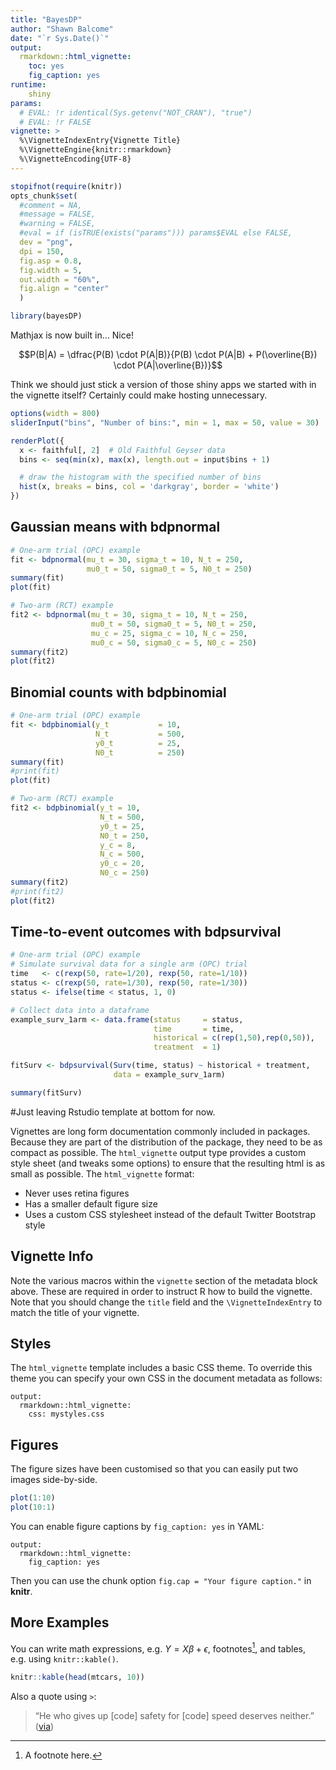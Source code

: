 ```yaml
---
title: "BayesDP"
author: "Shawn Balcome"
date: "`r Sys.Date()`"
output: 
  rmarkdown::html_vignette:
    toc: yes
    fig_caption: yes
runtime:
    shiny
params:
  # EVAL: !r identical(Sys.getenv("NOT_CRAN"), "true")
  # EVAL: !r FALSE
vignette: >
  %\VignetteIndexEntry{Vignette Title}
  %\VignetteEngine{knitr::rmarkdown}
  %\VignetteEncoding{UTF-8}
---
```


```r
stopifnot(require(knitr))
opts_chunk$set(
  #comment = NA,
  #message = FALSE,
  #warning = FALSE,
  #eval = if (isTRUE(exists("params"))) params$EVAL else FALSE,
  dev = "png",
  dpi = 150,
  fig.asp = 0.8,
  fig.width = 5,
  out.width = "60%",
  fig.align = "center"
  )
```

```r
library(bayesDP)
```

Mathjax is now built in... Nice!

$$P(B|A) = \dfrac{P(B) \cdot P(A|B)}{P(B) \cdot P(A|B) + P(\overline{B}) \cdot P(A|\overline{B})}$$

Think we should just stick a version of those shiny apps we started with in the vignette itself?  Certainly could make hosting unnecessary.

```r
options(width = 800)
sliderInput("bins", "Number of bins:", min = 1, max = 50, value = 30)

renderPlot({
  x <- faithful[, 2]  # Old Faithful Geyser data
  bins <- seq(min(x), max(x), length.out = input$bins + 1)

  # draw the histogram with the specified number of bins
  hist(x, breaks = bins, col = 'darkgray', border = 'white')
})
```

## Gaussian means with bdpnormal
```r
# One-arm trial (OPC) example
fit <- bdpnormal(mu_t = 30, sigma_t = 10, N_t = 250,
                 mu0_t = 50, sigma0_t = 5, N0_t = 250)
summary(fit)
plot(fit)

# Two-arm (RCT) example
fit2 <- bdpnormal(mu_t = 30, sigma_t = 10, N_t = 250,
                  mu0_t = 50, sigma0_t = 5, N0_t = 250,
                  mu_c = 25, sigma_c = 10, N_c = 250,
                  mu0_c = 50, sigma0_c = 5, N0_c = 250)
summary(fit2)
plot(fit2)
```

## Binomial counts with bdpbinomial
```r
# One-arm trial (OPC) example
fit <- bdpbinomial(y_t           = 10,
                   N_t           = 500,
                   y0_t          = 25,
                   N0_t          = 250)
summary(fit)
#print(fit)
plot(fit)

# Two-arm (RCT) example
fit2 <- bdpbinomial(y_t = 10,
                    N_t = 500,
                    y0_t = 25,
                    N0_t = 250,
                    y_c = 8,
                    N_c = 500,
                    y0_c = 20,
                    N0_c = 250)
summary(fit2)
#print(fit2)
plot(fit2)
```

## Time-to-event outcomes with bdpsurvival

```r
# One-arm trial (OPC) example
# Simulate survival data for a single arm (OPC) trial
time   <- c(rexp(50, rate=1/20), rexp(50, rate=1/10))
status <- c(rexp(50, rate=1/30), rexp(50, rate=1/30))
status <- ifelse(time < status, 1, 0)

# Collect data into a dataframe
example_surv_1arm <- data.frame(status     = status,
                                time       = time,
                                historical = c(rep(1,50),rep(0,50)),
                                treatment  = 1)

fitSurv <- bdpsurvival(Surv(time, status) ~ historical + treatment,
                       data = example_surv_1arm)

summary(fitSurv)
```




#Just leaving Rstudio template at bottom for now.





Vignettes are long form documentation commonly included in packages. Because they are part of the distribution of the package, they need to be as compact as possible. The `html_vignette` output type provides a custom style sheet (and tweaks some options) to ensure that the resulting html is as small as possible. The `html_vignette` format:

- Never uses retina figures
- Has a smaller default figure size
- Uses a custom CSS stylesheet instead of the default Twitter Bootstrap style

## Vignette Info

Note the various macros within the `vignette` section of the metadata block above. These are required in order to instruct R how to build the vignette. Note that you should change the `title` field and the `\VignetteIndexEntry` to match the title of your vignette.

## Styles

The `html_vignette` template includes a basic CSS theme. To override this theme you can specify your own CSS in the document metadata as follows:

    output: 
      rmarkdown::html_vignette:
        css: mystyles.css

## Figures

The figure sizes have been customised so that you can easily put two images side-by-side. 

```r
plot(1:10)
plot(10:1)
```

You can enable figure captions by `fig_caption: yes` in YAML:

    output:
      rmarkdown::html_vignette:
        fig_caption: yes

Then you can use the chunk option `fig.cap = "Your figure caption."` in **knitr**.

## More Examples

You can write math expressions, e.g. $Y = X\beta + \epsilon$, footnotes^[A footnote here.], and tables, e.g. using `knitr::kable()`.

```r
knitr::kable(head(mtcars, 10))
```

Also a quote using `>`:

> "He who gives up [code] safety for [code] speed deserves neither."
([via](https://twitter.com/hadleywickham/status/504368538874703872))
